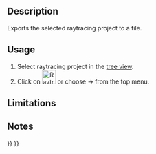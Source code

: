 <languages/>

{{Docnav
|[[Raytracing_ResetCamera|Reset camera]]
|[[Raytracing_Render|Render]]
|[[Raytracing_Workbench|Raytracing]]
|IconL=Raytracing_ResetCamera.svg
|IconR=Raytracing_Render.svg
|IconC=Workbench_Raytracing.svg
}}

{{GuiCommand
|Name=Raytracing ExportProject
|MenuLocation=Raytracing → ExportProject
|Workbenches=[[Raytracing_Workbench|Raytracing]]
|Shortcut=
|SeeAlso=
}}

==Description==

Exports the selected raytracing project to a file.

==Usage==

# Select raytracing project in the [[Tree_view|tree view]].
# Click on [[Image:Raytracing_ExportProject.svg|32px]] or choose {{KEY| Raytracing}}  →  {{KEY|[[Image:Raytracing_ExportProject.svg|32px]] Export project...}} from the top menu.

==Limitations==


==Notes==


{{Docnav
|[[Raytracing_ResetCamera|Reset camera]]
|[[Raytracing_Render|Render]]
|[[Raytracing_Workbench|Raytracing]]
|IconL=Raytracing_ResetCamera.svg
|IconR=Raytracing_Render.svg
|IconC=Workbench_Raytracing.svg
}}

{{Raytracing_Tools_navi{{#translation:}}}}
{{Userdocnavi{{#translation:}}}}